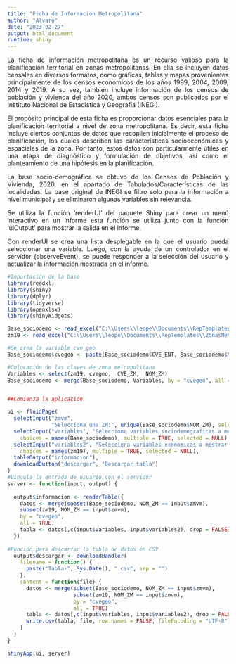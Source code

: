 ```yaml
---
title: "Ficha de Información Metropolitana"
author: "Alvaro"
date: "2023-02-27"
output: html_document
runtime: shiny
---
```

<div style="text-align: justify">  <div/>

La ficha de información metropolitana es un recurso valioso para la planificación territorial en zonas metropolitanas. En ella se incluyen datos censales en diversos formatos, como gráficas, tablas y mapas provenientes principalmente de los censos económicos de los años 1999, 2004, 2009, 2014 y 2019. A su vez, también incluye información de los censos de población y vivienda del año 2020, ambos censos son publicados por el Instituto Nacional de Estadística y Geografía (INEGI).

El propósito principal de esta ficha es proporcionar datos esenciales para la planificación territorial a nivel de zona metropolitana. Es decir, esta ficha incluye ciertos conjuntos de datos que recopilen inicialmente el proceso de planificación, los cuales describen las características socioeconómicas y espaciales de la zona. Por tanto, estos datos son particularmente útiles en una etapa de diagnóstico y formulación de objetivos, así como el planteamiento de una hipótesis en la planificación.

La base socio-demográfica se obtuvo de los Censos de Población y Vivienda, 2020, en el apartado de Tabulados/Características de las localidades. La base original de INEGI se filtro solo para la información a nivel municipal y se eliminaron algunas variables sin relevancia.

Se utiliza la función 'renderUI' del paquete Shiny para crear un menú interactivo en un informe esta función se utiliza junto con la función 'uiOutput' para mostrar la salida en el informe.

Con renderUI se crea una lista desplegable en la que el usuario pueda seleccionar una variable. Luego, con la ayuda de un controlador en el servidor (observeEvent), se puede responder a la selección del usuario y actualizar la información mostrada en el informe.

```r
#Importación de la base
library(readxl)
library(shiny)
library(dplyr)
library(tidyverse)
library(openxlsx)
library(shinyWidgets)

Base_sociodemo <- read_excel("C:\\Users\\leope\\Documents\\RepTemplates\\ZonasMetro\\Bases de datos\\Base _sociodemo.xlsx")
zm19 <- read_excel("C:\\Users\\leope\\Documents\\RepTemplates\\ZonasMetro\\Bases de datos\\zm19.xlsx")

#Se crea la variable cve_geo
Base_sociodemo$cvegeo <- paste(Base_sociodemo$CVE_ENT, Base_sociodemo$MUN, sep = "")

#Colocación de las claves de zona metropolitana
Variables <- select(zm19, cvegeo,  CVE_ZM,  NOM_ZM)
Base_sociodemo <- merge(Base_sociodemo, Variables, by = "cvegeo", all = TRUE)


##Comienza la aplicación

ui <- fluidPage(
  selectInput("zmvm",
              "Selecciona una ZM:", unique(Base_sociodemo$NOM_ZM), selected = NULL),
  selectInput("variables", "Selecciona variables sociodemograficas a mostrar:",
    choices = names(Base_sociodemo), multiple = TRUE, selected = NULL),
  selectInput("variables2", "Selecciona variables economicas a mostrar:",
    choices = names(zm19), multiple = TRUE, selected = NULL),
  tableOutput("informacion"),
  downloadButton("descargar", "Descargar tabla")
)
#Vincula la entrada de usuario con el servidor
server <- function(input, output) {
  
  output$informacion <- renderTable({
    datos <- merge(subset(Base_sociodemo, NOM_ZM == input$zmvm),
    subset(zm19, NOM_ZM == input$zmvm), 
    by = "cvegeo",
    all = TRUE)
    tabla <- datos[,c(input$variables, input$variables2), drop = FALSE]
  })
  
#Función para descarfar la tabla de datos en CSV
  output$descargar <- downloadHandler(
    filename = function() {
      paste("Tabla-", Sys.Date(), ".csv", sep = "")
    },
    content = function(file) {
      datos <- merge(subset(Base_sociodemo, NOM_ZM == input$zmvm),
                     subset(zm19, NOM_ZM == input$zmvm), 
                     by = "cvegeo",
                     all = TRUE)
      tabla <- datos[,c(input$variables, input$variables2), drop = FALSE]
      write.csv(tabla, file, row.names = FALSE, fileEncoding = "UTF-8")
    }
  )       
}

shinyApp(ui, server)
```
